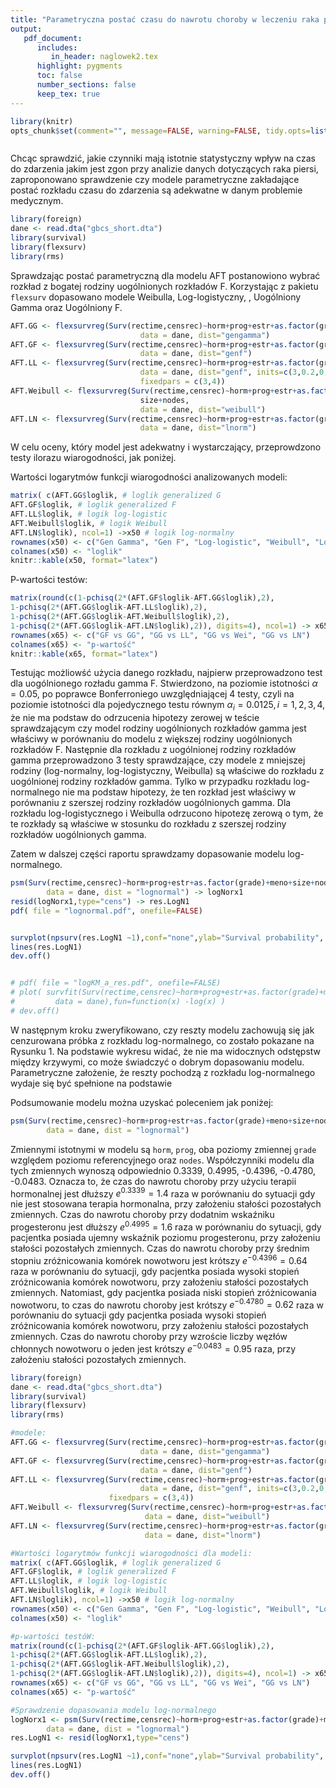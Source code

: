 ```yaml
---
title: "Parametryczna postać czasu do nawrotu choroby w leczeniu raka piersi"
output: 
   pdf_document:
      includes:
         in_header: naglowek2.tex
      highlight: pygments
      toc: false
      number_sections: false
      keep_tex: true
---
```


```r
library(knitr)
opts_chunk$set(comment="", message=FALSE, warning=FALSE, tidy.opts=list(keep.blank.line=TRUE, width.cutoff=120),options(width=120), fig.align='center',fig.height=6, fig.width=10,fig.path='figure/beamer-',fig.show='hold',size='footnotesize', cache=TRUE, echo=FALSE)
```
```r

```

\thispagestyle{fancy}

Chcąc sprawdzić, jakie czynniki mają istotnie statystyczny wpływ na czas do zdarzenia jakim jest zgon przy analizie danych dotyczących raka piersi, zaproponowano sprawdzenie czy modele parametryczne zakładające postać rozkładu czasu do zdarzenia są adekwatne w danym problemie medycznym.

```r
library(foreign)
dane <- read.dta("gbcs_short.dta")
library(survival)
library(flexsurv)
library(rms)
```


\textbf{Wybór parametrycznej formy modelu.} 

Sprawdzając postać parametryczną dla modelu AFT postanowiono wybrać rozkład z bogatej rodziny uogólnionych rozkładów F. Korzystając z pakietu `flexsurv` dopasowano modele Weibulla, Log-logistyczny, \text{Log-normalny}, Uogólniony Gamma oraz Uogólniony F.

```r
AFT.GG <- flexsurvreg(Surv(rectime,censrec)~horm+prog+estr+as.factor(grade)+meno+size+nodes, 
                             data = dane, dist="gengamma")
AFT.GF <- flexsurvreg(Surv(rectime,censrec)~horm+prog+estr+as.factor(grade)+meno+size+nodes, 
                             data = dane, dist="genf")
AFT.LL <- flexsurvreg(Surv(rectime,censrec)~horm+prog+estr+as.factor(grade)+meno+size+nodes, 
                             data = dane, dist="genf", inits=c(3,0.2,0,1,0,0,0,0,0,0,0,0), 
                             fixedpars = c(3,4))
AFT.Weibull <- flexsurvreg(Surv(rectime,censrec)~horm+prog+estr+as.factor(grade)+meno+
                             size+nodes,
                             data = dane, dist="weibull")
AFT.LN <- flexsurvreg(Surv(rectime,censrec)~horm+prog+estr+as.factor(grade)+meno+size+nodes, 
                             data = dane, dist="lnorm")
```

W celu oceny, który model jest adekwatny i wystarczający, przeprowdzono testy ilorazu wiarogodności, jak poniżej.

Wartości logarytmów funkcji wiarogodności analizowanych modeli:
```r
matrix( c(AFT.GG$loglik, # loglik generalized G 
AFT.GF$loglik, # loglik generalized F
AFT.LL$loglik, # logik log-logistic
AFT.Weibull$loglik, # logik Weibull
AFT.LN$loglik), ncol=1) ->x50 # logik log-normalny
rownames(x50) <- c("Gen Gamma", "Gen F", "Log-logistic", "Weibull", "Log-normal")
colnames(x50) <- "loglik"
knitr::kable(x50, format="latex")
```

\begin{table}[hbt!]
\centering
\begin{tabular}{lr}
\toprule%
  & loglik\\ \toprule%

Gen Gamma & -2553.051\\

Gen F & -2553.067\\

Log-logistic & -2563.449\\

Weibull & -2575.998\\

Log-normal & -2555.798\\
\bottomrule
\end{tabular}
\caption{Wartości logarytmów funkcji wiarogodności dla modeli parametrycznych.}
\end{table}
P-wartości testów:

```r
matrix(round(c(1-pchisq(2*(AFT.GF$loglik-AFT.GG$loglik),2),
1-pchisq(2*(AFT.GG$loglik-AFT.LL$loglik),2),
1-pchisq(2*(AFT.GG$loglik-AFT.Weibull$loglik),2), 
1-pchisq(2*(AFT.GG$loglik-AFT.LN$loglik),2)), digits=4), ncol=1) -> x65
rownames(x65) <- c("GF vs GG", "GG vs LL", "GG vs Wei", "GG vs LN")
colnames(x65) <- "p-wartość"
knitr::kable(x65, format="latex")
```


\begin{table}[hbt!]
\centering
\begin{tabular}{lr}
\toprule%
  & p-wartość\\
\toprule%
GF vs GG & 1.0000\\

GG vs LL & 0.0000\\

GG vs Wei & 0.0000\\

GG vs LN & 0.0641\\
\bottomrule
\end{tabular}
\caption{Wartości krytycze testów.}
\end{table}


Testując możliowść użycia danego rozkładu, najpierw przeprowadzono test dla uogólnionego rozładu gamma \text{i uogólnionego} F. Stwierdzono, na poziomie istotności $\alpha=0.05$, po poprawce Bonferroniego uwzględniającej 4 testy, czyli na poziomie istotności dla pojedycznego testu równym $\alpha_i = 0.0125, i =1,2,3,4$, że nie ma podstaw do odrzucenia hipotezy zerowej w teście sprawdzającym czy model \text{z mniejszej} rodziny uogólnionych rozkładów gamma jest właściwy w porównaniu do modelu z większej rodziny uogólnionych rozkładów F. Następnie dla rozkładu z uogólnionej rodziny rozkładów gamma przeprowadzono 3 testy sprawdzające, czy modele z mniejszej rodziny (log-normalny, log-logistyczny, Weibulla) są właściwe \text{w porównaniu} do rozkładu z uogólnionej rodziny rozkładów gamma. Tylko w przypadku rozkładu log-normalnego nie ma podstaw \text{do odrzucenia} hipotezy, że ten rozkład jest właściwy w porównaniu \text{do rozkładu} z szerszej rodziny rozkładów uogólnionych gamma. Dla rozkładu log-logistycznego i Weibulla odrzucono hipotezę zerową o tym, że te rozkłady są właściwe w stosunku do rozkładu z szerszej rodziny rozkładów uogólnionych gamma.

Zatem w dalszej części raportu sprawdzamy dopasowanie modelu log-normalnego.

\textbf{Sprawdzenie dopasowania modelu log-normalnego.}
```r
psm(Surv(rectime,censrec)~horm+prog+estr+as.factor(grade)+meno+size+nodes, 
        data = dane, dist = "lognormal") -> logNorx1
resid(logNorx1,type="cens") -> res.LogN1
pdf( file = "lognormal.pdf", onefile=FALSE)


survplot(npsurv(res.LogN1 ~1),conf="none",ylab="Survival probability", xlab="Residual")
lines(res.LogN1)
dev.off()


# pdf( file = "logKM_a_res.pdf", onefile=FALSE)
# plot( survfit(Surv(rectime,censrec)~horm+prog+estr+as.factor(grade)+meno+size+nodes, 
#         data = dane),fun=function(x) -log(x) ) 
# dev.off()


```
\begin{figure}[hbt!]
  \vspace{-20pt}
  \begin{center}
     \includegraphics[width=0.7\textwidth, height=3in]{lognormal.pdf}
  \end{center}
  \vspace{-20pt}
  \label{fig:sc}
  \caption{Reszty modelu a cenzurowana próbka z rozkładu log-normalnego.}

\end{figure}
W następnym kroku zweryfikowano, czy reszty modelu zachowują się jak cenzurowana próbka z rozkładu log-normalnego, co zostało pokazane na Rysunku 1.
Na podstawie wykresu widać, że nie ma widocznych odstępstw między krzywymi, co może świadczyć o dobrym dopasowaniu modelu. Parametryczne założenie, że reszty pochodzą z rozkładu log-normalnego wydaje się być spełnione na podstawie \text{Rysunku 1.}

\textbf{ Podsumownie modelu log-normalnego.}

Podsumowanie modelu można uzyskać poleceniem jak poniżej:
```r

psm(Surv(rectime,censrec)~horm+prog+estr+as.factor(grade)+meno+size+nodes, 
        data = dane, dist = "lognormal")
```

Zmiennymi istotnymi w modelu są `horm`, `prog`, oba poziomy zmiennej `grade` względem poziomu referencyjnego oraz `nodes`. Współczynniki modelu dla tych zmiennych wynoszą odpowiednio 0.3339, 0.4995, -0.4396, -0.4780, -0.0483. Oznacza to, że czas do nawrotu choroby przy użyciu terapii hormonalnej jest dłuższy $e^{0.3339} = 1.4$ raza w porównaniu do sytuacji gdy nie jest stosowana terapia hormonalna, przy założeniu stałości pozostałych zmiennych. Czas do nawrotu choroby przy dodatnim wskaźniku progesteronu jest dłuższy $e^{0.4995} = 1.6$ raza w porównaniu do sytuacji, gdy pacjentka posiada ujemny wskaźnik poziomu progesteronu, przy założeniu stałości pozostałych zmiennych. Czas do nawrotu choroby przy średnim stopniu zróżnicowania komórek nowotworu jest krótszy $e^{-0.4396} = 0.64$ raza w porównaniu do sytuacji, gdy pacjentka posiada wysoki stopień zróżnicowania komórek nowotworu, przy założeniu stałości pozostałych zmiennych. Natomiast, gdy pacjentka posiada niski stopień zróżnicowania nowotworu, to czas do nawrotu choroby jest krótszy $e^{-0.4780} = 0.62$ raza w porównaniu do sytuacji gdy pacjentka posiada wysoki stopień zróżnicowania komórek nowotworu, przy założeniu stałości pozostałych zmiennych. Czas do nawrotu choroby przy wzroście liczby węzłów chłonnych \text{z przerzutami} nowotworu o jeden jest krótszy $e^{-0.0483} = 0.95$ raza, przy założeniu stałości pozostałych zmiennych.

\newpage
\textbf{Kody:} 
```r
library(foreign)
dane <- read.dta("gbcs_short.dta")
library(survival)
library(flexsurv)
library(rms)

#modele:
AFT.GG <- flexsurvreg(Surv(rectime,censrec)~horm+prog+estr+as.factor(grade)+meno+size+nodes, 
                             data = dane, dist="gengamma")
AFT.GF <- flexsurvreg(Surv(rectime,censrec)~horm+prog+estr+as.factor(grade)+meno+size+nodes, 
                             data = dane, dist="genf")
AFT.LL <- flexsurvreg(Surv(rectime,censrec)~horm+prog+estr+as.factor(grade)+meno+size+nodes, 
                             data = dane, dist="genf", inits=c(3,0.2,0,1,0,0,0,0,0,0,0,0), 
                      fixedpars = c(3,4))
AFT.Weibull <- flexsurvreg(Surv(rectime,censrec)~horm+prog+estr+as.factor(grade)+meno+size+nodes, 
                              data = dane, dist="weibull")
AFT.LN <- flexsurvreg(Surv(rectime,censrec)~horm+prog+estr+as.factor(grade)+meno+size+nodes, 
                              data = dane, dist="lnorm")

#Wartości logarytmów funkcji wiarogodności dla modeli:
matrix( c(AFT.GG$loglik, # loglik generalized G 
AFT.GF$loglik, # loglik generalized F
AFT.LL$loglik, # logik log-logistic
AFT.Weibull$loglik, # logik Weibull
AFT.LN$loglik), ncol=1) ->x50 # logik log-normalny
rownames(x50) <- c("Gen Gamma", "Gen F", "Log-logistic", "Weibull", "Log-normal")
colnames(x50) <- "loglik"

#p-wartości testóW:
matrix(round(c(1-pchisq(2*(AFT.GF$loglik-AFT.GG$loglik),2),
1-pchisq(2*(AFT.GG$loglik-AFT.LL$loglik),2),
1-pchisq(2*(AFT.GG$loglik-AFT.Weibull$loglik),2), 
1-pchisq(2*(AFT.GG$loglik-AFT.LN$loglik),2)), digits=4), ncol=1) -> x65
rownames(x65) <- c("GF vs GG", "GG vs LL", "GG vs Wei", "GG vs LN")
colnames(x65) <- "p-wartość"

#Sprawdzenie dopasowania modelu log-normalnego
logNorx1 <- psm(Surv(rectime,censrec)~horm+prog+estr+as.factor(grade)+meno+size+nodes, 
        data = dane, dist = "lognormal") 
res.LogN1 <- resid(logNorx1,type="cens")

survplot(npsurv(res.LogN1 ~1),conf="none",ylab="Survival probability", xlab="Residual")
lines(res.LogN1)
dev.off()
```
